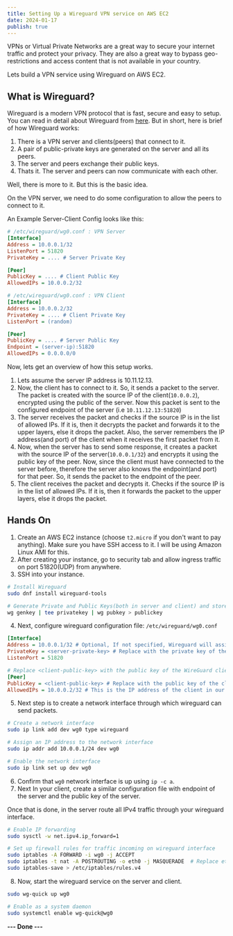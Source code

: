 ```yaml
---
title: Setting Up a Wireguard VPN service on AWS EC2 
date: 2024-01-17
publish: true
---
```


VPNs or Virtual Private Networks are a great way to secure your internet traffic and protect your privacy. 
They are also a great way to bypass geo-restrictions and access content that is not available in your country.

Lets build a VPN service using Wireguard on AWS EC2.

## What is Wireguard?
Wireguard is a modern VPN protocol that is fast, secure and easy to setup. You can read in detail about
Wireguard from [here](https://www.wireguard.com/#conceptual-overview). But in short, here is brief of how Wireguard
works:

1. There is a VPN server and clients(peers) that connect to it.
2. A pair of public-private keys are generated on the server and all its peers.
3. The server and peers exchange their public keys.
4. Thats it. The server and peers can now communicate with each other.

Well, there is more to it. But this is the basic idea.

On the VPN server, we need to do some configuration to allow the peers to connect to it.

An Example Server-Client Config looks like this:
```ini
# /etc/wireguard/wg0.conf : VPN Server
[Interface]
Address = 10.0.0.1/32
ListenPort = 51820
PrivateKey = .... # Server Private Key

[Peer]
PublicKey = .... # Client Public Key
AllowedIPs = 10.0.0.2/32
```

```ini
# /etc/wireguard/wg0.conf : VPN Client
[Interface]
Address = 10.0.0.2/32
PrivateKey = .... # Client Private Key
ListenPort = (random)

[Peer]
PublicKey = .... # Server Public Key
Endpoint = (server-ip):51820
AllowedIPs = 0.0.0.0/0
```

Now, lets get an overview of how this setup works.

1. Lets assume the server IP address is 10.11.12.13.
2. Now, the client has to connect to it. So, it sends a packet to the server. The packet is created with
the source IP of the client(`10.0.0.2`), encrypted using the public of the server. Now this packet is sent to the configured endpoint of the server (i.e `10.11.12.13:51820`)
3. The server receives the packet and checks if the source IP is in the list of allowed IPs. If it is, then it decrypts the packet
and forwards it to the upper layers, else it drops the packet. Also, the server remembers the IP address(and port) of the client
when it receives the first packet from it.
4. Now, when the server has to send some response, it creates a packet with the source IP of the server(`10.0.0.1/32`) and encrypts
it using the public key of the peer. Now, since the client must have connected to the server before, therefore the server also knows the
endpoint(and port) for that peer. So, it sends the packet to the endpoint of the peer.
5. The client receives the packet and decrypts it. Checks if the source IP is in the list of allowed IPs. If it is, then it forwards
the packet to the upper layers, else it drops the packet.

## Hands On

1. Create an AWS EC2 instance (choose `t2.micro` if you don't want to pay anything). Make sure you have SSH access to it. I will be
using Amazon Linux AMI for this.
2. After creating your instance, go to security tab and allow ingress traffic on port 51820(UDP) from anywhere.
3. SSH into your instance.

```sh
# Install Wireguard
sudo dnf install wireguard-tools

# Generate Private and Public Keys(both in server and client) and store them in a file
wg genkey | tee privatekey | wg pubkey > publickey
```
4. Next, configure wireguard configuration file: `/etc/wireguard/wg0.conf`
```ini
[Interface]
Address = 10.0.0.1/32 # Optional, If not specified, Wireguard will assign an IP address from the network interface for wireguard
PrivateKey = <server-private-key> # Replace with the private key of the server
ListenPort = 51820

# Replace <client-public-key> with the public key of the WireGuard client
[Peer]
PublicKey = <client-public-key> # Replace with the public key of the client
AllowedIPs = 10.0.0.2/32 # This is the IP address of the client in our VPN network
```

5. Next step is to create a network interface through which wireguard can send packets.

```sh
# Create a network interface
sudo ip link add dev wg0 type wireguard

# Assign an IP address to the network interface
sudo ip addr add 10.0.0.1/24 dev wg0

# Enable the network interface
sudo ip link set up dev wg0
```

6. Confirm that `wg0` network interface is up using `ip -c a`.
7. Next In your client, create a similar configuration file with endpoint of the server and the public key of the server.

Once that is done, in the server route all IPv4 traffic through your wireguard interface.
```sh
# Enable IP forwarding
sudo sysctl -w net.ipv4.ip_forward=1

# Set up firewall rules for traffic incoming on wireguard interface
sudo iptables -A FORWARD -i wg0 -j ACCEPT
sudo iptables -t nat -A POSTROUTING -o eth0 -j MASQUERADE  # Replace eth0 with your internet-facing interface
sudo iptables-save > /etc/iptables/rules.v4
```

8. Now, start the wireguard service on the server and client.
```sh
sudo wg-quick up wg0

# Enable as a system daemon
sudo systemctl enable wg-quick@wg0
```

<div style={{display: "flex", width: "100%", justifyContent: "center"}} >
<b> --- Done ---</b>
</div>